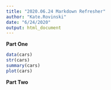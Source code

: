 ```yaml
---
title: "2020.06.24 Markdown Refresher"
author: "Kate.Rovinski"
date: "6/24/2020"
output: html_document
---
```


**Part One**

```r
data(cars)
str(cars)
summary(cars)
plot(cars)

```

**Part Two**



